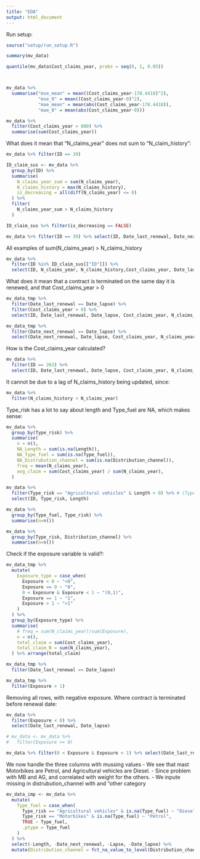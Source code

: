 ```yaml
---
title: "EDA"
output: html_document
---
```


Run setup:

```r
source("setup/run_setup.R")
```

```r
summary(mv_data)
```

```r

quantile(mv_data$Cost_claims_year, probs = seq(0, 1, 0.05))



mv_data %>%
  summarise("mse_mean" = mean((Cost_claims_year-178.4418)^2),
            "mse_0" = mean((Cost_claims_year-0)^2),
            "mae_mean" = mean(abs(Cost_claims_year-178.4418)),
            "mae_0" = mean(abs(Cost_claims_year-0)))

mv_data %>%
  filter(Cost_claims_year > 800) %>%
  summarise(sum(Cost_claims_year))
```


What does it mean that "N_claims_year" does not sum to "N_claim_history":
```r
mv_data %>% filter(ID == 39)
```

```r
ID_claim_sus <- mv_data %>% 
  group_by(ID) %>% 
  summarise(
    N_claims_year_sum = sum(N_claims_year),
    N_claims_history = max(N_claims_history),
    is_decreasing = all(diff(N_claims_year) <= 0)
  ) %>% 
  filter(
    N_claims_year_sum > N_claims_history
  )
```

```r
ID_claim_sus %>% filter(is_decreasing == FALSE)
```

```r
mv_data %>% filter(ID == 39) %>% select(ID, Date_last_renewal, Date_next_renewal,Cost_claims_year, N_claims_year, N_claims_history) %>% xtable()
```

All examples of sum(N_claims_year) > N_claims_history
```r
mv_data %>% 
  filter(ID %in% ID_claim_sus[["ID"]]) %>% 
  select(ID, N_claims_year, N_claims_history,Cost_claims_year, Date_last_renewal, Date_lapse)
```


What does it mean that a contract is terminated on the same day it is renewed, and that Cost_claims_year > 0
```r
mv_data_tmp %>% 
  filter(Date_last_renewal == Date_lapse) %>% 
  filter(Cost_claims_year > 0) %>% 
  select(ID, Date_last_renewal, Date_lapse, Cost_claims_year, N_claims_year)
```
```r
mv_data_tmp %>% 
  filter(Date_next_renewal == Date_lapse) %>% 
  select(Date_next_renewal, Date_lapse, Cost_claims_year, N_claims_year)
```


How is the Cost_claims_year calculated?
```r
mv_data %>% 
  filter(ID == 263) %>% 
  select(ID, Date_last_renewal, Date_lapse, Cost_claims_year, N_claims_year, N_claims_history)
```
It cannot be due to a lag of N_claims_history being updated, since:
```r
mv_data %>% 
  filter(N_claims_history < N_claims_year)
```



Type_risk has a lot to say about length and Type_fuel are NA, which makes sense:

```r
mv_data %>%
  group_by(Type_risk) %>%
  summarise(
    n = n(),
    NA_Length = sum(is.na(Length)),
    NA_Type_fuel = sum(is.na(Type_fuel)),
    NA_Distrubution_channel = sum(is.na(Distribution_channel)),
    freq = mean(N_claims_year),
    avg_claim = sum(Cost_claims_year) / sum(N_claims_year),
  )
```
```r
mv_data %>% 
  filter(Type_risk == "Agricultural vehicles" & Length > 0) %>% # (Type_risk == "Motorbikes")
  select(ID, Type_risk, Length)
```


```r
mv_data %>% 
  group_by(Type_fuel, Type_risk) %>% 
  summarise(n=n())
```

```r
mv_data %>% 
  group_by(Type_risk, Distribution_channel) %>% 
  summarise(n=n())
```


Check if the exposure variable is valid?:
```r
mv_data_tmp %>% 
  mutate(
    Exposure_type = case_when(
      Exposure < 0 ~ "<0",
      Exposure == 0 ~ "0",
      0 < Exposure & Exposure < 1 ~ "(0,1)",
      Exposure == 1 ~ "1",
      Exposure > 1 ~ ">1"
    )
  ) %>% 
  group_by(Exposure_type) %>%
  summarise(
    # freq = sum(N_claims_year)/sum(Exposure),
    n = n(),
    total_claim = sum(Cost_claims_year),
    total_claim_N = sum(N_claims_year),
  ) %>% arrange(total_claim) 
```
```r
mv_data_tmp %>% 
  filter(Date_last_renewal == Date_lapse)
```


```r
mv_data_tmp %>% 
  filter(Exposure > 1)
```


Removing all rows, with negative exposure. Where contract is terminated before renewal date:
```r
mv_data %>% 
  filter(Exposure < 0) %>% 
  select(Date_last_renewal, Date_lapse)

# mv_data <- mv_data %>%
#   filter(Exposure >= 0)
```

```r
mv_data %>% filter(0 < Exposure & Exposure < 1) %>% select(Date_last_renewal, Date_lapse)
```
We now handle the three columns with mussing values
  - We see that mast Motorbikes are Petrol, and Agricultural vehicles are Diesel. 
  - Since problem with MB and AG, and correlated with weight for the others.
  - We inpute missing in distrubution_channel with and "other category
```r
mv_data_imp <- mv_data %>%
  mutate(
    Type_fuel = case_when(
      Type_risk == "Agricultural vehicles" & is.na(Type_fuel) ~ "Diesel",
      Type_risk == "Motorbikes" & is.na(Type_fuel) ~ "Petrol",
      TRUE ~ Type_fuel,
      .ptype = Type_fuel
    )
  ) %>%
  select(-Length, -Date_next_renewal, -Lapse, -Date_lapse) %>%
  mutate(Distribution_channel = fct_na_value_to_level(Distribution_channel, "other"))
```


